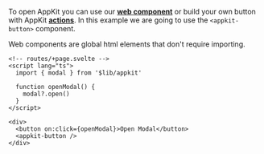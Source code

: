 To open AppKit you can use our [**web component**](../../core/components) or build your own button with AppKit [**actions**](../../core/actions.mdx#open-and-close-the-modal).
In this example we are going to use the `<appkit-button>` component.

Web components are global html elements that don't require importing.

```svelte
<!-- routes/+page.svelte -->
<script lang="ts">
  import { modal } from '$lib/appkit'

  function openModal() {
    modal?.open()
  }
</script>

<div>
  <button on:click={openModal}>Open Modal</button>
  <appkit-button />
</div>
```

